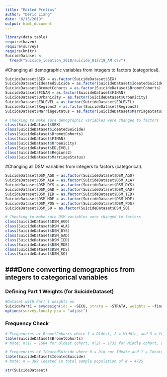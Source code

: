 ```yaml
---
title: "Edited Prelims"
author: "Deric Liang"
date: "6/13/2019"
output: html_document
---
```


```r
library(data.table)
require(haven)
require(survey)
require(knitr)
SuicideDataset <- 
  fread("Suicide_ideation_2018/suicide_012719_AM.csv")
```


#Changing all demographic variables from integers to factors (categorical).
```r
SuicideDataset$SEX = as.factor(SuicideDataset$SEX)
SuicideDataset$IdeatedSuicide = as.factor(SuicideDataset$IdeatedSuicide)
SuicideDataset$BrometCohorts = as.factor(SuicideDataset$BrometCohorts)
SuicideDataset$FINAN = as.factor(SuicideDataset$FINAN)
SuicideDataset$Urbanicity = as.factor(SuicideDataset$Urbanicity)
SuicideDataset$EDLEVEL = as.factor(SuicideDataset$EDLEVEL)
SuicideDataset$Regions2 = as.factor(SuicideDataset$Regions2)
SuicideDataset$MarriageStatus = as.factor(SuicideDataset$MarriageStatus)

# Checking to make sure demographic variables were changed to factors
class(SuicideDataset$SEX)
class(SuicideDataset$IdeatedSuicide)
class(SuicideDataset$BrometCohorts)
class(SuicideDataset$FINAN)
class(SuicideDataset$Urbanicity)
class(SuicideDataset$EDLEVEL)
class(SuicideDataset$Regions2)
class(SuicideDataset$MarriageStatus)
```


#Changing all DSM variables from integers to factors (categorical).
```r
SuicideDataset$DSM_AGO = as.factor(SuicideDataset$DSM_AGO)
SuicideDataset$DSM_ALA = as.factor(SuicideDataset$DSM_ALA)
SuicideDataset$DSM_DYS = as.factor(SuicideDataset$DSM_DYS)
SuicideDataset$DSM_GAD = as.factor(SuicideDataset$DSM_GAD)
SuicideDataset$DSM_IED = as.factor(SuicideDataset$DSM_IED)
SuicideDataset$DSM_MDE = as.factor(SuicideDataset$DSM_MDE)
SuicideDataset$DSM_PDS = as.factor(SuicideDataset$DSM_PDS)
SuicideDataset$DSM_SO = as.factor(SuicideDataset$DSM_SO)

# Checking to make sure DSM variables were changed to factors
class(SuicideDataset$DSM_AGO)
class(SuicideDataset$DSM_ALA)
class(SuicideDataset$DSM_DYS)
class(SuicideDataset$DSM_GAD)
class(SuicideDataset$DSM_IED)
class(SuicideDataset$DSM_MDE)
class(SuicideDataset$DSM_PDS)
class(SuicideDataset$DSM_SO)
```


###Done converting demographics from integers to categorical variables
--------------------------------------------------------------------------------------------
### Defining Part 1 Weights (for SuicideDataset)
```r
#Dataset with Part 1 weights on
SuicidePart1 = svydesign(ids = ~SECU, strata = ~STRATA, weights = ~finalp1wt, nest = T, data = subset(SuicideDataset, SuicideDataset$finalp1wt>0))
options(survey.lonely.psu = "adjust")
```

### Frequency Check
```r
# Frequencies of BrometCohorts where 1 = Oldest, 2 = Middle, and 3 = Youngest
table(SuicideDataset$BrometCohorts)
# Note: n(1) = 1684 for Oldest cohort, n(2) = 1733 for Middle cohort, and n(3) = 1194 for Youngest cohort, these correspond to the sample sizes in each cohort.

# Frequencies of IdeatedSuicide where 0 = Did not Ideate and 1 = Ideated
table(SuicideDataset$IdeatedSuicide)
# Note: n = 389 ideated in total sample population of N = 4725
```






```R
str(SuicideDataset)
```


